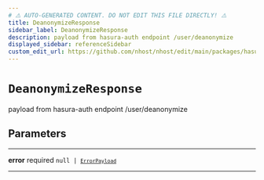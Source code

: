 ```yaml
---
# ⚠️ AUTO-GENERATED CONTENT. DO NOT EDIT THIS FILE DIRECTLY! ⚠️
title: DeanonymizeResponse
sidebar_label: DeanonymizeResponse
description: payload from hasura-auth endpoint /user/deanonymize
displayed_sidebar: referenceSidebar
custom_edit_url: https://github.com/nhost/nhost/edit/main/packages/hasura-auth-js/src/types/hasura-auth/responses.ts#L44
---
```


# `DeanonymizeResponse`

payload from hasura-auth endpoint /user/deanonymize

## Parameters

---

**<span className="parameter-name">error</span>** <span className="optional-status">required</span> <code>null &#124; [`ErrorPayload`](/reference/docgen/javascript/nhost-js/types/error-payload)</code>

---
